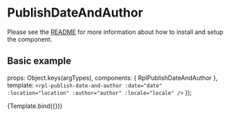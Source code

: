 
<Meta title="Molecules/PublishDateAndAuthor" />

# PublishDateAndAuthor
Please see the [README](https://github.com/dpc-sdp/ripple/blob/master/packages/components/Molecules/PublishDateAndAuthor/README.md) for more information about how to install and setup the component.

## Basic example

  props: Object.keys(argTypes),
  components: { RplPublishDateAndAuthor },
  template: `
    <rpl-publish-date-and-author
    :date="date"
    :location="location"
    :author="author"
    :locale="locale"
    />
  `
});

<Canvas>
  <Story
    name="PublishDateAndAuthor"
    args={{
      date: '2018-04-22T11:00:00.000+10:00',
      location: 'Melbourne, Australia',
      author: 'John Doe',
      locale: 'en-au'
    }}
  >
    {Template.bind({})}
  </Story>
</Canvas>

<ArgsTable of={RplPublishDateAndAuthor} />

